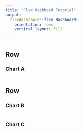 ```yaml
---
title: "Flex dashboad Tutorial"
output: 
  flexdashboard::flex_dashboard:
    orientation: rows
    vertical_layout: fill
---
```


```r

```

Row {data-height=350}
-----------------------------------------------------------------------

### Chart A

```r

```

Row {data-height=650}
-----------------------------------------------------------------------

### Chart B

```r

```

### Chart C

```r

```


